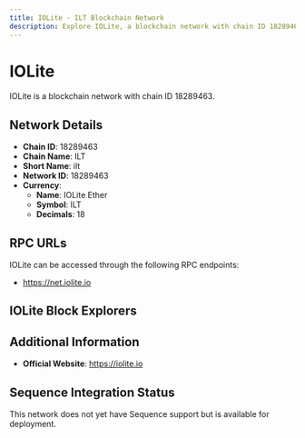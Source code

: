 ```yaml
--- 
title: IOLite - ILT Blockchain Network
description: Explore IOLite, a blockchain network with chain ID 18289463. Learn about its native currency, IOLite Ether, and how to interact with the network.
---
```


# IOLite

IOLite is a blockchain network with chain ID 18289463.

## Network Details

- **Chain ID**: 18289463
- **Chain Name**: ILT
- **Short Name**: ilt
- **Network ID**: 18289463
- **Currency**: 
  - **Name**: IOLite Ether
  - **Symbol**: ILT
  - **Decimals**: 18

## RPC URLs

IOLite can be accessed through the following RPC endpoints:

- https://net.iolite.io

## IOLite Block Explorers



## Additional Information

- **Official Website**: https://iolite.io

## Sequence Integration Status

This network does not yet have Sequence support but is available for deployment.
